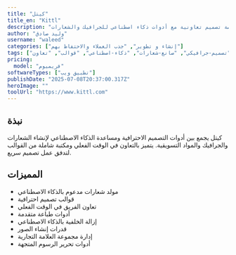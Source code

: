 ```yaml
---
title: "كيتل"
title_en: "Kittl"
description: "منصة تصميم تعاونية مع أدوات ذكاء اصطناعي للجرافيك والشعارات"
author: "وليد صادق"
username: "waleed"
categories: ["إنشاء و تطوير", "جذب العملاء والاحتفاظ بهم"]
tags: ["تصميم-جرافيكي", "صانع-شعارات", "ذكاء-اصطناعي", "قوالب", "تعاون"]
pricing:
  model: "فريميوم"
softwareTypes: ["تطبيق ويب"]
publishDate: "2025-07-08T20:37:00.317Z"
heroImage: ""
toolUrl: "https://www.kittl.com"
---
```

## نبذة
كيتل يجمع بين أدوات التصميم الاحترافية ومساعدة الذكاء الاصطناعي لإنشاء الشعارات والجرافيك والمواد التسويقية. يتميز بالتعاون في الوقت الفعلي ومكتبة شاملة من القوالب لتدفق عمل تصميم سريع.

## المميزات
- مولد شعارات مدعوم بالذكاء الاصطناعي
- قوالب تصميم احترافية
- تعاون الفريق في الوقت الفعلي
- أدوات طباعة متقدمة
- إزالة الخلفية بالذكاء الاصطناعي
- قدرات إنشاء الصور
- إدارة مجموعة العلامة التجارية
- أدوات تحرير الرسوم المتجهة
